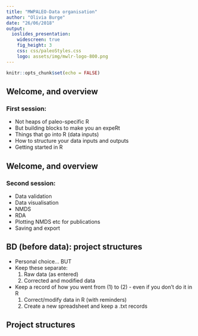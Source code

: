 ```yaml
---
title: "MWPALEO-Data organisation"
author: "Olivia Burge"
date: "26/06/2018"
output: 
  ioslides_presentation:
    widescreen: true
    fig_height: 3
    css: css/paleoStyles.css
    logo: assets/img/mwlr-logo-800.png
---
```



```r
knitr::opts_chunk$set(echo = FALSE)
```

## Welcome, and overview

### First session:

- Not heaps of paleo-specific R
- But building blocks to make you an expeRt
- Things that go into R (data inputs)
- How to structure your data inputs and outputs
- Getting started in R

## Welcome, and overview

### Second session:

- Data validation
- Data visualisation
- NMDS
- RDA 
- Plotting NMDS etc for publications
- Saving and export

## BD (before data): project structures

- Personal choice... BUT
- Keep these separate:
  (1) Raw data (as entered)
  (2) Corrected and modified data
- Keep a record of how you went from (1) to (2) - even if you don't do it in R
  (1) Correct/modify data in R (with reminders)
  (2) Create a new spreadsheet and keep a .txt records
  
## Project structures

